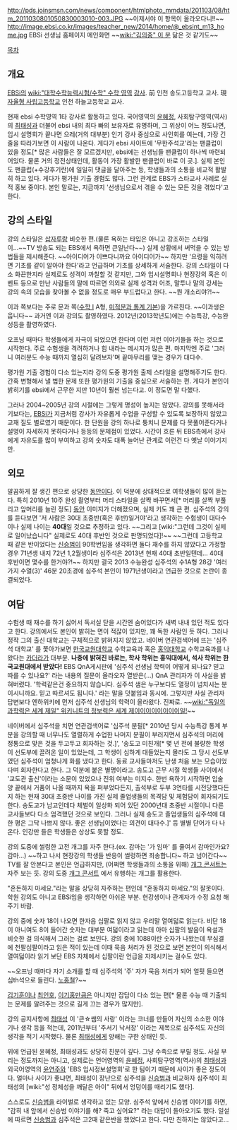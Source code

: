 http://pds.joinsmsn.com/news/component/htmlphoto_mmdata/201103/08/htm_2011030801050830003010-003.JPG ~~이제서야 이 항목이 올라오다니!!~~
http://image.ebsi.co.kr/images/teacher_new/2014/home/@_ebsint_m13_home.jpg EBSi 선생님 홈페이지 메인화면 ~~[[wiki:"김의중" 이 분]] 닮은 것 같기도~~

[[목차]]

== 개요 ==
[[EBSi]]의 [[wiki:"대학수학능력시험/수학" 수학 영역]] [[강사]].
前 인천 송도고등학교 교사. 
現 [[자율형 사립고등학교]] 인천 하늘고등학교 교사.

현재 ebsi 수학영역 1타 강사로 활동하고 있다. 국어영역의 [[윤혜정]], 사회탐구영역(역사)의 [[최태성]]과 더불어 ebsi 내의 최다 빠의 보유자로 유명하며, 그 위상이 어느 정도냐면, 입시 설명회가 끝나면 으레(거의 대부분) 인기 강사 중심으로 사인회를 여는데, 가장 긴 줄을 따라가보면 이 사람이 나온다. 게다가 ebsi 사이트에 '무한주석교'라는 팬클럽이 있을 정도[* 많은 사람들은 잘 모르겠지만, ebsi에는 선생님들 팬클럽이 하나씩 마련되어있다. 물론 거의 정전상태인데, 활동이 가장 활발한 팬클럽이 바로 이 곳.]. 실제 본인도 팬클럽(+수강후기란)에 일일히 댓글을 달아주는 등, 학생들과의 소통을 비교적 활발히 하고 있다. 게다가 평가원 기출 경험도 많다. 그런 관계로 EBS가 스타교사 사례로 실적 홍보 중이다. 본인 말로는, 지금까지 '선생님으로서 겪을 수 있는 모든 것을 겪었다'고 한다. 

== 강의 스타일 ==
강의 스타일은 [[삽자루]]랑 비슷한 편.(물론 욕하는 타입은 아니고 강조하는 스타일이...~~TV 방송도 되는 EBS에서 욕하면 큰일난다~~) 실제 상황에서 써먹을 수 있는 방법들을 제시해준다. ~~아이디어가 이쁘다니까요 아이디어가~~ 하지만 '요령을 익히려면 기초를 같이 알아야 한다'라고 언급하며 기초를 상세하게 서술한다. 강의 스타일이 다소 화끈한지라 실제로도 성격이 까칠할 것 같지만, 그와 입시설명회나 현장강의 혹은 이벤트 등으로 만난 사람들의 말에 따르면 의외로 실제 성격과 어조, 말투나 말의 강세는 강의 속의 모습을 찾아볼 수 없을 정도로 매우 부드럽다고 한다. ~~뭔 개소리야?!~~

이과 쪽보다는 주로 문과 쪽([[수학 Ⅰ]] A형, [[미적분과 통계 기본]])을 가르친다. ~~이과생은 웁니다~~ 과거엔 이과 강의도 촬영하였다. 2012년(2013학년도)에는 수능특강, 수능완성등을 촬영하였다.

오프닝 때마다 학생들에게 자극이 되었으면 한다며 이런 저런 이야기들을 하는 것으로 시작한다. 주로 수험생을 격려하거나 힘 내라는 메시지가 많은 편. 마지막엔 주로 '그러니 여러분도 수능 때까지 열심히 달려보자'며 끝마무리를 맺는 경우가 대다수. 

평가원 기출 경험이 다소 있는지라 강의 도중 평가원 출제 스타일을 설명해주기도 한다. 간혹 변형해서 낼 법한 문제 또한 평가원의 기출을 중심으로 서술하는 편. 게다가 본인이 밝히기를 ebsi에서 근무한 지만 10년이 훨씬 넘는다고. 이 정도면 말 다했다. 

그러나 2004~2005년 강의 시절에는 그렇게 명성이 높지는 않았다. 강의를 못해서라기보다는, [[EBSi]]가 지금처럼 강사가 자유롭게 수업을 구성할 수 있도록 보장하지 않았고 교재 질도 별로였기 때문이다. 한 단원을 강의 하나로 퉁치니 문제를 다 못풀어준다거나 설명이 자세하지 못하다거나 등등의 문제점이 있었다. 시간이 흐른 뒤 EBS측에서 강사에게 자유도를 많이 부여하고 강의 숫자도 대폭 늘어난 관계로 이런건 다 옛날 이야기지만.

== 외모 ==
말끔하게 잘 생긴 편으로 상당한 [[동안]]이다. 이 덕분에 상대적으로 여학생들이 많이 듣는다. 특히 2010년 10주 완성 촬영부터 머리 스타일을 살짝 바꾸면서[* 머리를 살짝 부풀리고 앞머리를 늘린 정도] [[동안]] 이미지가 더해졌으며, 실제 키도 꽤 큰 편. 심주석의 강의를 듣다보면 '저 사람은 30대 초중반(혹은 후반)일거야'라고 생각하는 수험생이 대다수이나 실제 나이는 '''40대'''일 것으로 추정하고 있다. ~~그리고 [wiki:"그런데 그것이 실제로 일어났습니다" 실제로도 40대 후반인 것으로 판명되었다]!~~ ~~그런데 고등학교 때 같은 반이었다는 [[신승범]]이 90학번임을 생각하면 둘다 재수를 하지 않았다고 가정할 경우 71년생 내지 72년 1,2월생이라 심주석은 2013년 현재 40대 초반일텐데... 40대 후반이면 몇수를 한거야?!~~ 하지만 결국 2013 수능완성 심주석의 수1A형 28강 '여러가지 수열(3)' 46분 20초경에 심주석 본인이 1971년생이라고 언급한 것으로 논란이 종결되었다.

== 여담 ==
수험생 때 재수를 하기 싫어서 독서실 닫을 시간엔 숨어있다가 새벽 내내 있던 적도 있다고 한다. 강의에서도 본인이 밝히는 면이 적잖이 있지만, 꽤 독한 사람인 듯 하다. 그러나 정작 그의 출신 대학교는 구체적으로 밝혀지지 않았고. 네이버 연관검색어에 뜨는 '심주석 대학교' 를 쫓아가보면 [[한국교원대학교]] 수학교육과 혹은 [[홍익대학교]] 수학교육과를 나왔다는 [[카더라]]가 대부분. '''나중에 밝혀진 바로는, 학사 학위는 홍익대에서, 석사 학위는 한국교원대에서 받았다!''' EBS QnA게시판에 '심주석 선생님 학력이 어떻게 되나요? 믿고 따를 수 있나요?' 라는 내용의 질문이 올라오자 열받은(...) QnA 관리자가 이 사실을 밝혀버렸다. '학력같은건 중요하지 않습니다. 심주석 샘은 누구보다도 열정이 넘치시는 분이시니까요. 믿고 따르셔도 됩니다.' 라는 말을 덧붙임과 동시에. 그렇지만 사실 관리자 답변보다 엔하위키에 먼저 심주석 선생님의 학력이 올라왔다. 진짜로. ~~[[wiki:"독일의 과학력은 세계 제일" 위키니트의 정보력은 세계 제이이이이이이이이일!]]~~

네이버에서 심주석을 치면 연관검색어로 '심주석 분필[* 2010년 당시 수능특강 통계 부분을 강의할 때 너무나도 열렬하게 수업한 나머지 분필이 부러지면서 심주석의 머리에 정통으로 맞은 것을 두고두고 회자하는 것.]', '송도고 미친개[* 몇 년 전에 불량한 학생이 선도부에 끌려온 일이 있었는데, 그 학생이 심하게 대들었는지 몰라도 그 당시 선도부였던 심주석이 엄청나게 화를 냈다고 한다. 동료 교사들마저도 난생 처음 보는 모습이었다며 회자한다고 한다. 그 덕분에 붙은 별명이라고. 송도고 근무 시절 학생들 사이에서 '교도관 출신'이라는 소문이 있었으나 진위 여부는 미지수. 한번 욕하기 시작하면 입술 양 끝에서 거품이 나올 때까지 욕을 퍼부었다든지, 출석부로 두부 3연타를 시전당했다든지 하는 현재 30대 초중반 나이를 가진 실제 졸업생들의 목격담 및 체험담이 회자되기도 한다. 송도고가 남고인데다 체벌이 일상화 되어 있던 2000년대 초중반 시절이니 다른 교사들보다 다소 엄격했던 것으로 보인다. 그러나 실제 송도고 졸업생들의 심주석에 대한 평은 그닥 나쁘지 않다. 좋은 선생님이었다는 의견이 대다수.]' 등 별별 단어가 다 나온다. 인강만 들은 학생들은 상상도 못할 정도.

강의 도중에 썰렁한 고전 개그를 자주 한다.(ex. 감마는 '가 임마' 를 줄여서 감마인가요? 감마...) ~~하고 나서 현장강의 학생들 반응이 썰렁하면 죄송합니다~ 하고 넘어간다~~ TV를 잘 안본다고 본인은 언급하지만, (어쩌면 학생들과의 소통을 위해) [[개그 콘서트]]는 자주 보는 듯. 강의 도중 [[개그 콘서트]] 에서 유행하는 개그를 활용한다.

"혼돈하지 마세요."라는 말을 상당히 자주하는 편인데 "혼동하지 마세요."의 잘못이다. 학원 강의도 아니고 EBSi임을 생각하면 아쉬운 부분. 현강생이나 관계자가 수정 요청 해주기 바람.

강의 중에 숫자 18이 나오면 한자음 십팔로 읽지 않고 우리말 열여덟로 읽는다. 비단 18이 아니여도 8이 들어간 숫자는 대부분 여덟이라고 읽는데 아마 십팔의 발음이 욕설과 비슷한 걸 의식해서 그러는 걸로 보인다. 강의 중에 1088이란 숫자가 나왔는데 무심결에 천팔십팔이라고 읽은 적이 있는데 이때 묵음 처리가 된 것으로 보면 본인이 의식해서 열여덟이라 읽기 보단 EBS 자체에서 십팔이란 언급을 자제시키는 걸수도 있다.

~~오프닝 때마다 자기 소개를 할 때 심주석의 '주' 자가 묵음 처리가 되어 얼핏 들으면 심th석으로 들린다. [[노홍철]]?~~

[[김기훈]]이나 [[최인호]], [[이기홍]]만큼은 아니지만 잡담이 다소 있는 편[* 물론 수능 때 기출되는 문제를 알려주는 것으로 길게 끄는 경우가 많지만].

강의 공지사항에 [[최태성]] 이 '큰☆쌤의 사랑' 이라는 코너를 만들어 자신의 소소한 이야기나 생각 등을 적는데, 2011년부터 '주서기 낙서장' 이라는 제목으로 심주석도 자신의 생각을 적기 시작했다. 물론 [[최태성]]에게 양해는 구한 상태인 듯.

위에 언급된 윤혜정, 최태성과도 상당히 친분이 깊다. 그냥 수족으로 부릴 정도. 사실 부리는 정도까지는 아니고, 실제로는 언어영역의 [[윤혜정]], 사회탐구영역(역사)의 [[최태성]]과 외국어영역의 [[윤연주]]와 'EBS 입시정보설명회'로 한 팀이기 때문에 사이가 좋은 정도이다. 얼마나 사이가 좋냐면, 최태성이 장난으로 심주석을 [[신승범]]과 비교하자 심주석이 최태성의 [wiki:"성 정체성을 깨달은 아이" 뒤에서 엉덩이를 때리기도 했다].

스스로도 [[신승범]]을 라이벌로 생각하고 있는 모양. 심주석 앞에서 신승범 이야기를 하면, "감히 내 앞에서 신승범 이야기를 해? 죽고 싶어요?" 라는 대답이 돌아오기도 했다. 일설에 따르면 [[신승범]]과 심주석은 고2때 같은반을 했었다고 한다. 다만 친하지는 않았다고...
